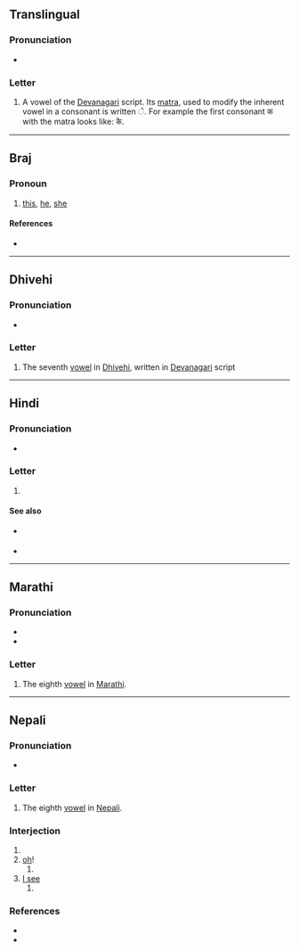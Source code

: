 {{character info}}
==Translingual==

===Pronunciation===
* {{IPA|mul|/eː/}}

===Letter===
{{mul-Deva|e}}

# A vowel of the [[Devanagari]] script. Its [[matra]], used to modify the inherent vowel in a consonant is written &#x0947;. For example the first consonant क with the matra looks like: के.

----

==Braj==

===Pronoun===
{{head|bra|pronoun}}

# [[this]], [[he]], [[she]] {{q|near}}

====References====
* {{R:bra:Reader}}

----

==Dhivehi==

===Pronunciation===
* {{IPA|dv|[e]}}

===Letter===
{{head|dv|letter|tr=e}}

# The seventh [[vowel]] in [[Dhivehi]], written in [[Devanagari]] script

----

==Hindi==

===Pronunciation===
* {{hi-IPA}}

===Letter===
{{head|hi|letter}}

# {{n-g|the eighth [[vowel]] in [[Hindi]]}}

====See also====
* {{sense|matra}} {{l|hi|े}}
* {{list:Devanagari script letters/hi}}

----

==Marathi==

===Pronunciation===
* {{IPA|mr|/e/}}
* {{audio|mr|LL-Q1571 (mar)-नंदिनी रानडे-ए.wav|Audio}}

===Letter===
{{head|mr|letter}}

# The eighth [[vowel]] in [[Marathi]].

----

==Nepali==

===Pronunciation===
* {{ne-IPA}}

===Letter===
{{head|ne|letter}}

# The eighth [[vowel]] in [[Nepali]].

===Interjection===
{{ne-interj}}

# {{n-g|used to attract attention, used toward someone younger or lower in status than oneself.}}
# [[oh]]!
## {{n-g|An exclamation used to [[call]] [[attention]]}}
# [[I see]]
## {{n-g|An exclamation of [[understanding]], or [[realization]].}}

===References===
* {{R:ne:NepalAcademy}}
* {{R:ne:Schmidt}}